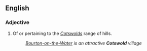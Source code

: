 ==English==

===Adjective===
{{en-adj|-}}

# Of or pertaining to the ''[[Cotswolds]]'' range of hills.
#:''[[w:Bourton-on-the-Water|Bourton-on-the-Water]] is an attractive '''Cotswold''' village''
